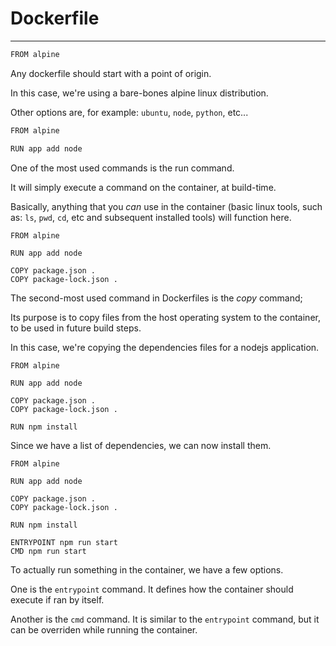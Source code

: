 <!-- SUBTITLE: Dockerfile -->

<Layout heading>

# Dockerfile

</Layout>

---

<Layout>

<CodeSurferColumns>

<Step>

```makefile
FROM alpine
```

<div>

Any dockerfile should start with a point of origin.

In this case, we're using a bare-bones alpine linux distribution.

Other options are, for example: `ubuntu`, `node`, `python`, etc...

</div>

</Step>

<Step>

``` 3
FROM alpine

RUN app add node
```

<div>

One of the most used commands is the run command. 

It will simply execute a command on the container, at build-time.

Basically, anything that you *can* use in the container (basic linux tools, such as: `ls`, `pwd`, `cd`, etc and subsequent installed tools) will function here.

</div>

</Step>

<Step>

``` 5:6,3[13:17]
FROM alpine

RUN app add node

COPY package.json .
COPY package-lock.json .
```

<div>

The second-most used command in Dockerfiles is the *copy* command;

Its purpose is to copy files from the host operating system to the container, to be used in future build steps.

In this case, we're copying the dependencies files for a nodejs application.

</div>

</Step>

<Step>

``` 8,3[13:17]
FROM alpine

RUN app add node

COPY package.json .
COPY package-lock.json .

RUN npm install
```

<div>

Since we have a list of dependencies, we can now install them.

</div>

</Step>

<Step>

``` 10:11,3[13:17]
FROM alpine

RUN app add node

COPY package.json .
COPY package-lock.json .

RUN npm install

ENTRYPOINT npm run start
CMD npm run start
```

<div>

To actually run something in the container, we have a few options.

One is the `entrypoint` command. It defines how the container should execute if ran by itself.

Another is the `cmd` command. It is similar to the `entrypoint` command, but it can be overriden while running the container.

</div>

</Step>

</CodeSurferColumns>

</Layout>